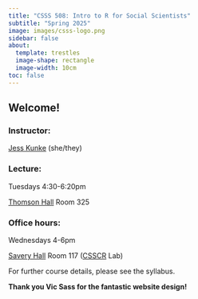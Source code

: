 ```yaml
---
title: "CSSS 508: Intro to R for Social Scientists"
subtitle: "Spring 2025"
image: images/csss-logo.png
sidebar: false
about:
  template: trestles
  image-shape: rectangle
  image-width: 10cm
toc: false
---
```


## Welcome!

### Instructor:

[Jess Kunke](https://jpierkunke.github.io/) (she/they)

### Lecture:

Tuesdays 4:30-6:20pm

[Thomson Hall](https://www.washington.edu/maps/#!/THO) Room 325

### Office hours:

Wednesdays 4-6pm

[Savery Hall](https://www.washington.edu/maps/#!/SAV) Room 117 ([CSSCR](https://depts.washington.edu/csscr/) Lab)

For further course details, please see the syllabus.

**Thank you Vic Sass for the fantastic website design!**

